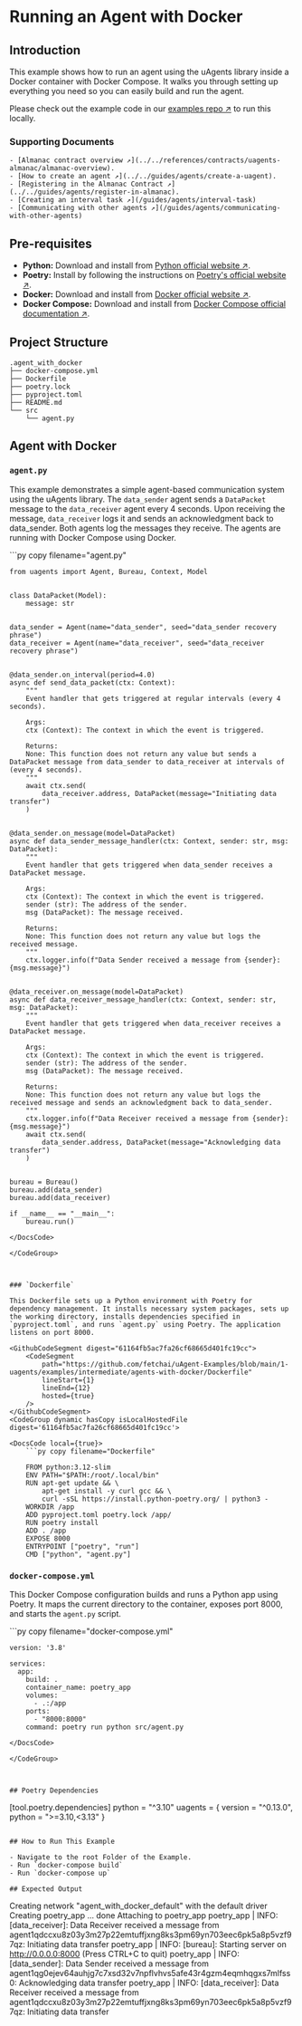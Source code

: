 
# Running an Agent with Docker

## Introduction

This example shows how to run an agent using the uAgents library inside a Docker container with Docker Compose. It walks you through setting up everything you need so you can easily build and run the agent.

Please check out the example code in our [examples repo ↗️](https://github.com/fetchai/uAgent-Examples/tree/main/1-uagents/examples/intermediate/agents-with-docker) to run this locally.

### Supporting Documents

    - [Almanac contract overview ↗️](../../references/contracts/uagents-almanac/almanac-overview).
    - [How to create an agent ↗️](../../guides/agents/create-a-uagent).
    - [Registering in the Almanac Contract ↗️](../../guides/agents/register-in-almanac).
    - [Creating an interval task ↗️](/guides/agents/interval-task)
    - [Communicating with other agents ↗️](/guides/agents/communicating-with-other-agents)

## Pre-requisites

- **Python:** Download and install from [Python official website ↗️](https://www.python.org/downloads/).
- **Poetry:** Install by following the instructions on [Poetry's official website ↗️](https://python-poetry.org/docs/#installation).
- **Docker:** Download and install from [Docker official website ↗️](https://docs.docker.com/get-docker/).
- **Docker Compose:** Download and install from [Docker Compose official documentation ↗️](https://docs.docker.com/compose/).

## Project Structure

```
.agent_with_docker
├── docker-compose.yml
├── Dockerfile
├── poetry.lock
├── pyproject.toml
├── README.md
└── src
    └── agent.py
```

## Agent with Docker 

### `agent.py`

This example demonstrates a simple agent-based communication system using the uAgents library. The `data_sender` agent sends a `DataPacket` message to the `data_receiver` agent every 4 seconds. Upon receiving the message, `data_receiver` logs it and sends an acknowledgment back to data_sender. Both agents log the messages they receive. The agents are running with Docker Compose using Docker.

<GithubCodeSegment digest="f3fa0311d5d2c3a974acf758de51a654">
    <CodeSegment
        path="https://github.com/fetchai/uAgent-Examples/blob/main/1-uagents/examples/intermediate/agents-with-docker/src/agent.py"
        lineStart={1}
        lineEnd={69}
        hosted={true}
    />
</GithubCodeSegment>
<CodeGroup dynamic hasCopy isLocalHostedFile digest='f3fa0311d5d2c3a974acf758de51a654'>

<DocsCode local={true}>
	```py copy filename="agent.py"

	 
	from uagents import Agent, Bureau, Context, Model
	 
	 
	class DataPacket(Model):
	    message: str
	 
	 
	data_sender = Agent(name="data_sender", seed="data_sender recovery phrase")
	data_receiver = Agent(name="data_receiver", seed="data_receiver recovery phrase")
	 
	 
	@data_sender.on_interval(period=4.0)
	async def send_data_packet(ctx: Context):
	    """
	    Event handler that gets triggered at regular intervals (every 4 seconds).
	 
	    Args:
	    ctx (Context): The context in which the event is triggered.
	 
	    Returns:
	    None: This function does not return any value but sends a DataPacket message from data_sender to data_receiver at intervals of (every 4 seconds).
	    """
	    await ctx.send(
	        data_receiver.address, DataPacket(message="Initiating data transfer")
	    )
	 
	 
	@data_sender.on_message(model=DataPacket)
	async def data_sender_message_handler(ctx: Context, sender: str, msg: DataPacket):
	    """
	    Event handler that gets triggered when data_sender receives a DataPacket message.
	 
	    Args:
	    ctx (Context): The context in which the event is triggered.
	    sender (str): The address of the sender.
	    msg (DataPacket): The message received.
	 
	    Returns:
	    None: This function does not return any value but logs the received message.
	    """
	    ctx.logger.info(f"Data Sender received a message from {sender}: {msg.message}")
	 
	 
	@data_receiver.on_message(model=DataPacket)
	async def data_receiver_message_handler(ctx: Context, sender: str, msg: DataPacket):
	    """
	    Event handler that gets triggered when data_receiver receives a DataPacket message.
	 
	    Args:
	    ctx (Context): The context in which the event is triggered.
	    sender (str): The address of the sender.
	    msg (DataPacket): The message received.
	 
	    Returns:
	    None: This function does not return any value but logs the received message and sends an acknowledgment back to data_sender.
	    """
	    ctx.logger.info(f"Data Receiver received a message from {sender}: {msg.message}")
	    await ctx.send(
	        data_sender.address, DataPacket(message="Acknowledging data transfer")
	    )
	 
	 
	bureau = Bureau()
	bureau.add(data_sender)
	bureau.add(data_receiver)
	 
	if __name__ == "__main__":
	    bureau.run()

```
</DocsCode>

</CodeGroup>



### `Dockerfile`

This Dockerfile sets up a Python environment with Poetry for dependency management. It installs necessary system packages, sets up the working directory, installs dependencies specified in `pyproject.toml`, and runs `agent.py` using Poetry. The application listens on port 8000.

<GithubCodeSegment digest="61164fb5ac7fa26cf68665d401fc19cc">
    <CodeSegment
        path="https://github.com/fetchai/uAgent-Examples/blob/main/1-uagents/examples/intermediate/agents-with-docker/Dockerfile"
        lineStart={1}
        lineEnd={12}
        hosted={true}
    />
</GithubCodeSegment>
<CodeGroup dynamic hasCopy isLocalHostedFile digest='61164fb5ac7fa26cf68665d401fc19cc'>

<DocsCode local={true}>
	```py copy filename="Dockerfile"

	FROM python:3.12-slim
	ENV PATH="$PATH:/root/.local/bin"
	RUN apt-get update && \
	    apt-get install -y curl gcc && \
	    curl -sSL https://install.python-poetry.org/ | python3 -
	WORKDIR /app
	ADD pyproject.toml poetry.lock /app/
	RUN poetry install
	ADD . /app
	EXPOSE 8000
	ENTRYPOINT ["poetry", "run"]
	CMD ["python", "agent.py"]

```
</DocsCode>

</CodeGroup>



### `docker-compose.yml`
This Docker Compose configuration builds and runs a Python app using Poetry. It maps the current directory to the container, exposes port 8000, and starts the `agent.py` script.

<GithubCodeSegment digest="c5968d7a0aa277e98151fb92b7a98a78">
    <CodeSegment
        path="https://github.com/fetchai/uAgent-Examples/blob/main/1-uagents/examples/intermediate/agents-with-docker/docker-compose.yml"
        lineStart={1}
        lineEnd={11}
        hosted={true}
    />
</GithubCodeSegment>
<CodeGroup dynamic hasCopy isLocalHostedFile digest='c5968d7a0aa277e98151fb92b7a98a78'>

<DocsCode local={true}>
	```py copy filename="docker-compose.yml"

	version: '3.8'
	 
	services:
	  app:
	    build: .
	    container_name: poetry_app
	    volumes:
	      - .:/app
	    ports:
	      - "8000:8000"
	    command: poetry run python src/agent.py

```
</DocsCode>

</CodeGroup>



## Poetry Dependencies

```
[tool.poetry.dependencies]
python = "^3.10"
uagents = { version = "^0.13.0", python = ">=3.10,<3.13" }
```

## How to Run This Example

- Navigate to the root Folder of the Example.
- Run `docker-compose build`
- Run `docker-compose up`

## Expected Output

```
Creating network "agent_with_docker_default" with the default driver
Creating poetry_app ... done
Attaching to poetry_app
poetry_app | INFO:     [data_receiver]: Data Receiver received a message from agent1qdccxu8z03y3m27p22emtuffjxng8ks3pm69yn703eec6pk5a8p5vzf97qz: Initiating data transfer
poetry_app | INFO:     [bureau]: Starting server on http://0.0.0.0:8000 (Press CTRL+C to quit)
poetry_app | INFO:     [data_sender]: Data Sender received a message from agent1qg0ejev64auhjg7c7xsd32v7npflvhvs5afe43r4gzm4eqmhqgxs7mlfss0: Acknowledging data transfer
poetry_app | INFO:     [data_receiver]: Data Receiver received a message from agent1qdccxu8z03y3m27p22emtuffjxng8ks3pm69yn703eec6pk5a8p5vzf97qz: Initiating data transfer
```
